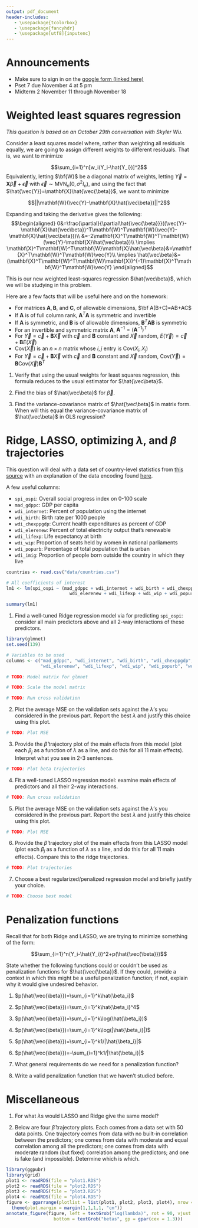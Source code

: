 ```yaml
---
output: pdf_document
header-includes:
   - \usepackage{tcolorbox}
   - \usepackage{fancyhdr}
   - \usepackage[utf8]{inputenc}
---
```


\pagestyle{fancy}
\fancyhf{}
\rhead{Will Nickols}
\lhead{Section 8}
\rfoot{Page \thepage}

# Announcements
- Make sure to sign in on the [google form (linked here)](https://forms.gle/JGvZP8CPUhaefnLT6)
- Pset 7 due November 4 at 5 pm
- Midterm 2 November 11 through November 18

# Weighted least squares regression

*This question is based on an October 29th conversation with Skyler Wu.*

Consider a least squares model where, rather than weighting all residuals equally, we are going to assign different weights to different residuals.  That is, we want to minimize

$$\sum_{i=1}^n[w_i(Y_i-\hat{Y_i})]^2$$
Equivalently, letting $\bf{W}$ be a diagonal matrix of weights, letting $\vec{Y}=\mathbf{X}\vec{\beta}+\vec{\epsilon}$ with $\vec{\epsilon}\sim\textrm{MVN}_n(0, \sigma^2I_n)$, and using the fact that $\hat{\vec{Y}}=\mathbf{X}\hat{\vec{\beta}}$, we want to minimize

$$||\mathbf{W}(\vec{Y}-\mathbf{X}\hat{\vec\beta})||^2$$

Expanding and taking the derivative gives the following:
$$\begin{aligned}
0&=\frac{\partial}{\partial\hat{\vec{\beta}}}((\vec{Y}-\mathbf{X}\hat{\vec\beta})^T\mathbf{W}^T\mathbf{W}(\vec{Y}-\mathbf{X}\hat{\vec\beta}))\\
&=-2\mathbf{X}^T\mathbf{W}^T\mathbf{W}(\vec{Y}-\mathbf{X}\hat{\vec\beta})\\
\implies \mathbf{X}^T\mathbf{W}^T\mathbf{W}\mathbf{X}\hat{\vec\beta}&=\mathbf{X}^T\mathbf{W}^T\mathbf{W}\vec{Y}\\
\implies \hat{\vec\beta}&=(\mathbf{X}^T\mathbf{W}^T\mathbf{W}\mathbf{X})^{-1}\mathbf{X}^T\mathbf{W}^T\mathbf{W}\vec{Y}
\end{aligned}$$

This is our new weighted least-squares regression $\hat{\vec\beta}$, which we will be studying in this problem.

Here are a few facts that will be useful here and on the homework:

- For matrices $\mathbf{A}, \mathbf{B},$ and $\mathbf{C}$, of allowable dimensions, $\bf A(B+C)=AB+AC$
- If $\mathbf{A}$ is of full column rank, $\mathbf{A}^T\mathbf{A}$ is symmetric and invertible
- If $\mathbf{A}$ is symmetric, and $\mathbf{B}$ is of allowable dimensions, $\mathbf{B}^T\mathbf{A}\mathbf{B}$ is symmetric
- For an invertible and symmetric matrix $\mathbf{A}$, $\mathbf{A}^{-1}=(\mathbf{A}^{-1})^T$
- For $\vec{Y}=\vec{c}+\mathbf{B}\vec{X}$ with $\vec{c}$ and $\mathbf{B}$ constant and $\vec{X}$ random, $E(\vec{Y})=\vec{c}+\mathbf{B}E(\vec{X})$
- $\textrm{Cov}(\vec{X})$ is an $n \times n$ matrix whose ${i,j}$ entry is $\textrm{Cov}(X_i,X_j)$
- For $\vec{Y}=\vec{c}+\mathbf{B}\vec{X}$ with $\vec{c}$ and $\mathbf{B}$ constant and $\vec{X}$ random, $\textrm{Cov}(\vec{Y})=\mathbf{B}\textrm{Cov}(\vec{X})\mathbf{B}^T$

1. Verify that using the usual weights for least squares regression, this formula reduces to the usual estimator for $\hat{\vec\beta}$.

2. Find the bias of $\hat{\vec\beta}$ for $\vec{\beta}$.

3. Find the variance-covariance matrix of $\hat{\vec\beta}$ in matrix form.  When will this equal the variance-covariance matrix of $\hat{\vec\beta}$ in OLS regression?

# Ridge, LASSO, optimizing $\lambda$, and $\beta$ trajectories

This question will deal with a data set of country-level statistics from [this source](https://www.gu.se/en/quality-government/qog-data/data-downloads/standard-dataset) with an explanation of the data encoding found [here](https://www.qogdata.pol.gu.se/data/codebook_std_jan22.pdf).  

A few useful columns:

- `spi_ospi`: Overall social progress index on 0-100 scale
- `mad_gdppc`: GDP per capita
- `wdi_internet`: Percent of population using the internet
- `wdi_birth`: Birth rate per 1000 people
- `wdi_chexppgdp`: Current health expenditures as percent of GDP
- `wdi_elerenew`: Percent of total electricity output that's renewable
- `wdi_lifexp`: Life expectancy at birth
- `wdi_wip`: Proportion of seats held by women in national parliaments
- `wdi_popurb`: Percentage of total population that is urban
- `wdi_imig`: Proportion of people born outside the country in which they live

```r
countries <- read.csv("data/countries.csv")

# All coefficients of interest
lm1 <- lm(spi_ospi ~ (mad_gdppc + wdi_internet + wdi_birth + wdi_chexppgdp + 
                        wdi_elerenew + wdi_lifexp + wdi_wip + wdi_popurb + wdi_imig)^2, countries)

summary(lm1)
```

1. Find a well-tuned Ridge regression model via \texttt{cv.glmnet} for predicting `spi_ospi`: consider all main predictors above and all 2-way interactions of these predictors.

```r
library(glmnet)
set.seed(139)

# Variables to be used
columns <- c("mad_gdppc", "wdi_internet", "wdi_birth", "wdi_chexppgdp", 
             "wdi_elerenew", "wdi_lifexp", "wdi_wip", "wdi_popurb", "wdi_imig")

# TODO: Model matrix for glmnet

# TODO: Scale the model matrix

# TODO: Run cross validation
```

2. Plot the average MSE on the validation sets against the $\lambda$'s you considered in the previous part.  Report the best $\lambda$ and justify this choice using this plot.

```r
# TODO: Plot MSE
```

3. Provide the $\hat{\beta}$ trajectory plot of the main effects from this model (plot each $\beta_j$ as a function of $\lambda$ as a line, and do this for all 11 main effects).  Interpret what you see in 2-3 sentences.

```r
# TODO: Plot beta trajectories
```

4. Fit a well-tuned LASSO regression model: examine main effects of predictors and all their 2-way interactions.

```r
# TODO: Run cross validation
```

5. Plot the average MSE on the validation sets against the $\lambda$'s you considered in the previous part.  Report the best $\lambda$ and justify this choice using this plot.

```r
# TODO: Plot MSE
```

6. Provide the $\hat{\beta}$ trajectory plot of the main effects from this LASSO model (plot each $\beta_j$ as a function of $\lambda$ as a line, and do this for all 11 main effects).  Compare this to the ridge trajectories.

```r
# TODO: Plot trajectories
```

7. Choose a best regularized/penalized regression model and briefly justify your choice.

```r
# TODO: Choose best model
```

# Penalization functions

Recall that for both Ridge and LASSO, we are trying to minimize something of the form:

$$\sum_{i=1}^n(Y_i-\hat{Y_i})^2+p(\hat{\vec{\beta}})$$

State whether the following functions could or couldn't be used as penalization functions for $\hat{\vec{\beta}}$.  If they could, provide a context in which this might be a useful penalization function; if not, explain why it would give undesired behavior.

1. $p(\hat{\vec{\beta}})=\sum_{i=1}^k\hat{\beta_i}$

2. $p(\hat{\vec{\beta}})=\sum_{i=1}^k\hat{\beta_i}^4$

3. $p(\hat{\vec{\beta}})=\sum_{i=1}^k\log(\hat{\beta_i})$

4. $p(\hat{\vec{\beta}})=\sum_{i=1}^k\log(|\hat{\beta_i}|)$

5. $p(\hat{\vec{\beta}})=\sum_{i=1}^k1/|\hat{\beta_i}|$

6. $p(\hat{\vec{\beta}})=-\sum_{i=1}^k1/|\hat{\beta_i}|$

7. What general requirements do we need for a penalization function?

8. Write a valid penalization function that we haven't studied before.

# Miscellaneous

1. For what $\lambda$s would LASSO and Ridge give the same model?

2. Below are four $\hat\beta$ trajectory plots.  Each comes from a data set with 50 data points.  One trajectory comes from data with no built-in correlation between the predictors; one comes from data with moderate and equal correlation among all the predictors; one comes from data with moderate random (but fixed) correlation among the predictors; and one is fake (and impossible).  Determine which is which.

```r
library(ggpubr)
library(grid)
plot1 <- readRDS(file = "plot1.RDS")
plot2 <- readRDS(file = "plot2.RDS")
plot3 <- readRDS(file = "plot3.RDS")
plot4 <- readRDS(file = "plot4.RDS")
figure <- ggarrange(plotlist = list(plot1, plot2, plot3, plot4), nrow = 2, ncol = 2)+
  theme(plot.margin = margin(1,1,1,1, "cm"))
annotate_figure(figure, left = textGrob("log(lambda)", rot = 90, vjust = 1, gp = gpar(cex = 1.3)),
                  bottom = textGrob("betas", gp = gpar(cex = 1.3)))

```
